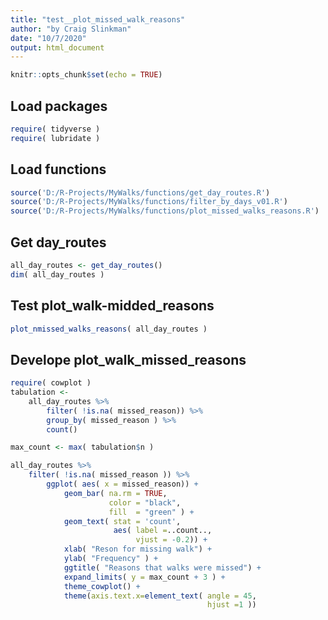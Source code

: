 ```yaml
---
title: "test__plot_missed_walk_reasons"
author: "by Craig Slinkman"
date: "10/7/2020"
output: html_document
---
```


```r
knitr::opts_chunk$set(echo = TRUE)
```


## Load packages

```r
require( tidyverse )
require( lubridate )
```

## Load functions

```r
source('D:/R-Projects/MyWalks/functions/get_day_routes.R')
source('D:/R-Projects/MyWalks/functions/filter_by_days_v01.R')
source('D:/R-Projects/MyWalks/functions/plot_missed_walks_reasons.R')
```

## Get day_routes

```r
all_day_routes <- get_day_routes()
dim( all_day_routes )
```
## Test plot_walk-midded_reasons

```r
plot_nmissed_walks_reasons( all_day_routes )
```



## Develope plot_walk_missed_reasons

```r

require( cowplot )
tabulation <- 
    all_day_routes %>%
        filter( !is.na( missed_reason)) %>% 
        group_by( missed_reason ) %>% 
        count()

max_count <- max( tabulation$n )

all_day_routes %>% 
    filter( !is.na( missed_reason )) %>% 
        ggplot( aes( x = missed_reason)) +
            geom_bar( na.rm = TRUE,
                      color = "black",
                      fill  = "green" ) +
            geom_text( stat = 'count',
                       aes( label =..count.., 
                            vjust = -0.2)) +
            xlab( "Reson for missing walk") +
            ylab( "Frequency" ) + 
            ggtitle( "Reasons that walks were missed") +
            expand_limits( y = max_count + 3 ) +
            theme_cowplot() +
            theme(axis.text.x=element_text( angle = 45,
                                            hjust =1 ))
 


```

